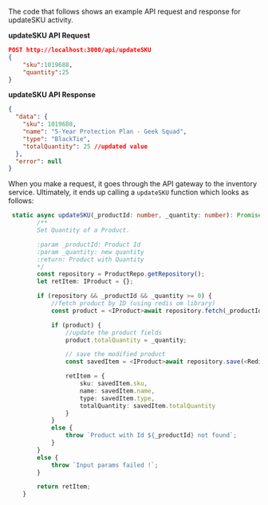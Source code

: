 The code that follows shows an example API request and response for updateSKU activity.

**updateSKU API Request**

```json
POST http://localhost:3000/api/updateSKU
{
    "sku":1019688,
    "quantity":25
}
```

**updateSKU API Response**

```json
{
  "data": {
    "sku": 1019688,
    "name": "5-Year Protection Plan - Geek Squad",
    "type": "BlackTie",
    "totalQuantity": 25 //updated value
  },
  "error": null
}
```

When you make a request, it goes through the API gateway to the inventory service. Ultimately, it ends up calling a `updateSKU` function which looks as follows:

```typescript title="src/inventory-service.ts"
 static async updateSKU(_productId: number, _quantity: number): Promise<IProduct> {
        /**
        Set Quantity of a Product.

        :param _productId: Product Id
        :param _quantity: new quantity
        :return: Product with Quantity
        */
        const repository = ProductRepo.getRepository();
        let retItem: IProduct = {};

        if (repository && _productId && _quantity >= 0) {
            //fetch product by ID (using redis om library)
            const product = <IProduct>await repository.fetch(_productId.toString());

            if (product) {
                //update the product fields
                product.totalQuantity = _quantity;

                // save the modified product
                const savedItem = <IProduct>await repository.save(<RedisEntity>product);

                retItem = {
                    sku: savedItem.sku,
                    name: savedItem.name,
                    type: savedItem.type,
                    totalQuantity: savedItem.totalQuantity
                }
            }
            else {
                throw `Product with Id ${_productId} not found`;
            }
        }
        else {
            throw `Input params failed !`;
        }

        return retItem;
    }
```
